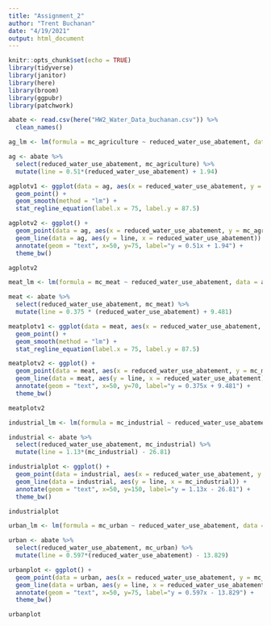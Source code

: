 ```yaml
---
title: "Assignment_2"
author: "Trent Buchanan"
date: "4/19/2021"
output: html_document
---
```


```r
knitr::opts_chunk$set(echo = TRUE)
library(tidyverse)
library(janitor)
library(here)
library(broom)
library(ggpubr)
library(patchwork)
```

```r
abate <- read.csv(here("HW2_Water_Data_buchanan.csv")) %>% 
  clean_names()
```

```r
ag_lm <- lm(formula = mc_agriculture ~ reduced_water_use_abatement, data = abate)

ag <- abate %>% 
  select(reduced_water_use_abatement, mc_agriculture) %>% 
  mutate(line = 0.51*(reduced_water_use_abatement) + 1.94)

agplotv1 <- ggplot(data = ag, aes(x = reduced_water_use_abatement, y = mc_agriculture)) +
  geom_point() + 
  geom_smooth(method = "lm") + 
  stat_regline_equation(label.x = 75, label.y = 87.5)

agplotv2 <- ggplot() +
  geom_point(data = ag, aes(x = reduced_water_use_abatement, y = mc_agriculture)) +
  geom_line(data = ag, aes(y = line, x = reduced_water_use_abatement)) +
  annotate(geom = "text", x=50, y=75, label="y = 0.51x + 1.94") +
  theme_bw() 

agplotv2
```

```r
meat_lm <- lm(formula = mc_meat ~ reduced_water_use_abatement, data = abate)

meat <- abate %>% 
  select(reduced_water_use_abatement, mc_meat) %>% 
  mutate(line = 0.375 * (reduced_water_use_abatement) + 9.481)

meatplotv1 <- ggplot(data = meat, aes(x = reduced_water_use_abatement, y = mc_meat)) +
  geom_point() + 
  geom_smooth(method = "lm") + 
  stat_regline_equation(label.x = 75, label.y = 87.5)

meatplotv2 <- ggplot() +
  geom_point(data = meat, aes(x = reduced_water_use_abatement, y = mc_meat)) +
  geom_line(data = meat, aes(y = line, x = reduced_water_use_abatement)) +
  annotate(geom = "text", x=50, y=70, label="y = 0.375x + 9.481") +
  theme_bw()

meatplotv2
```

```r
industrial_lm <- lm(formula = mc_industrial ~ reduced_water_use_abatement, data = abate)

industrial <- abate %>% 
  select(reduced_water_use_abatement, mc_industrial) %>% 
  mutate(line = 1.13*(mc_industrial) - 26.81)

industrialplot <- ggplot() +
  geom_point(data = industrial, aes(x = reduced_water_use_abatement, y = mc_industrial)) +
  geom_line(data = industrial, aes(y = line, x = mc_industrial)) +
  annotate(geom = "text", x=50, y=150, label="y = 1.13x - 26.81") +
  theme_bw()

industrialplot
```

```r
urban_lm <- lm(formula = mc_urban ~ reduced_water_use_abatement, data = abate)

urban <- abate %>% 
  select(reduced_water_use_abatement, mc_urban) %>% 
  mutate(line = 0.597*(reduced_water_use_abatement) - 13.829)

urbanplot <- ggplot() +
  geom_point(data = urban, aes(x = reduced_water_use_abatement, y = mc_urban)) +
  geom_line(data = urban, aes(y = line, x = reduced_water_use_abatement)) +
  annotate(geom = "text", x=50, y=75, label="y = 0.597x - 13.829") +
  theme_bw()

urbanplot
```








